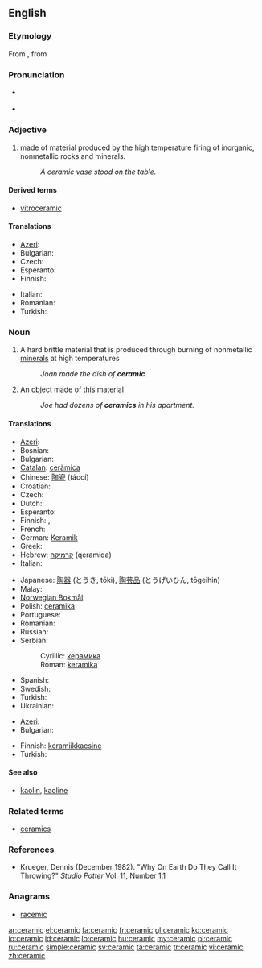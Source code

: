 ==English==

===Etymology===
From {{etyl|grc|en}} {{term|κεραμικός||potter's|sc=polytonic|tr=keramikos|lang=grc}}, from {{term|κέραμος||potter's clay|sc=polytonic|tr=keramos|lang=grc}}

===Pronunciation===
* {{a|UK}} {{IPA|/səˈɹæmɪk/}}
* {{rhymes|æmɪk}}

===Adjective===
{{en-adj|-}}

# made of material produced by the high temperature firing of inorganic, nonmetallic rocks and minerals.
#: ''A ceramic vase stood on the table.''

====Derived terms====
* [[vitroceramic]]

====Translations====
{{trans-top|of or pertaining to ceramic as material}}
* [[Azeri]]: {{t-|az|keramika|xs=Azeri}}
* Bulgarian: {{t|bg|керамичен}}
* Czech: {{t-|cs|keramický|m}}
* Esperanto: {{t|eo|ceramika}}
* Finnish: {{t-|fi|keraaminen}}
{{trans-mid}}
* Italian: {{t-|it|ceramico}}
* Romanian: {{t|ro|ceramic|m|n}}
* Turkish: {{t+|tr|seramik}}
{{trans-bottom}}

===Noun===
{{wikipedia}}
{{en-noun|s|-}}

# {{uncountable}} A hard brittle material that is produced through burning of nonmetallic [[mineral]]s at high temperatures
#: ''Joan made the dish of '''ceramic'''.''
# {{countable}} An object made of this material
#: ''Joe had dozens of '''ceramics''' in his apartment.''

====Translations====
{{trans-top|material}}
* [[Azeri]]: {{t-|az|keramika|xs=Azeri}}
* Bosnian: {{t-|bs|keramika|f}}
* Bulgarian: {{t+|bg|керамика|f|tr=keramika}}
* [[Catalan]]: [[ceràmica]] {{f}}
* Chinese: [[陶瓷]] (táocí)
* Croatian: {{t-|hr|keramika|f}}
* Czech: {{t-|cs|keramika|f}}
* Dutch: {{t+|nl|keramiek|f}}
* Esperanto: {{t|eo|ceramiko}}
* Finnish: {{t+|fi|keramiikka}},  {{t-|fi|keraami}}
* French: {{t+|fr|céramique|f}}
* German: [[Keramik]] {{f}}
* Greek: {{t+|el|κεραμική|f|tr=keramiki}}
* Hebrew: [[קרמיקה]] (qeramiqa) {{f}}
* Italian: {{t-|it|ceramica|f}}
{{trans-mid}}
* Japanese: [[陶器]] (とうき, tōki), [[陶芸品]] (とうげいひん, tōgeihin)
* Malay: {{t-|ms|seramik|xs=Malay}}
* [[Norwegian Bokmål]]: {{tø|nb|keramikk|m}}
* Polish: [[ceramika]] {{f}}
* Portuguese: {{t+|pt|cerâmica|f}}
* Romanian: {{t|ro|ceramică|f}}
* Russian: {{t+|ru|керамика|f|tr=kerámika}}
* Serbian:
*: Cyrillic: [[керамика]] {{f}}
*: Roman: [[keramika]] {{f}}
* Spanish: {{t-|es|ceramica|f}}
* Swedish: {{t|sv|keramik}}
* Turkish: {{t+|tr|seramik}}
* Ukrainian: {{t+|uk|кераміка|f|tr=keramika|xs=Ukrainian}}
{{trans-bottom}}

{{trans-top|object}}
* [[Azeri]]: {{t-|az|keramika|xs=Azeri}}
* Bulgarian: {{t+|bg|керамика|f}}
{{trans-mid}}
* Finnish: [[keramiikkaesine]]
* Turkish: {{t+|tr|seramik}}
{{trans-bottom}}

====See also====
* [[kaolin]], [[kaoline]]

===Related terms===
* [[ceramics]]

===References===
* Krueger, Dennis (December 1982). "Why On Earth Do They Call It Throwing?" ''Studio Potter'' Vol. 11, Number 1.[http://www.studiopotter.org/articles/?art=art0001]

===Anagrams===
* [[racemic#English|racemic]]

[[ar:ceramic]]
[[el:ceramic]]
[[fa:ceramic]]
[[fr:ceramic]]
[[gl:ceramic]]
[[ko:ceramic]]
[[io:ceramic]]
[[id:ceramic]]
[[lo:ceramic]]
[[hu:ceramic]]
[[my:ceramic]]
[[pl:ceramic]]
[[ru:ceramic]]
[[simple:ceramic]]
[[sv:ceramic]]
[[ta:ceramic]]
[[tr:ceramic]]
[[vi:ceramic]]
[[zh:ceramic]]